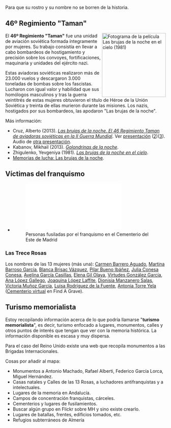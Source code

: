 {{header|1=Memoria Histórica}}

Para que su rostro y su nombre no se borren de la historia.

== 46º Regimiento "Taman" ==

<img src="images/brujas-noche-pelicula.jpg" width="200px" align="right" alt="Fotograma de la película Las brujas de la noche en el cielo (1981)" title="Fotograma de la película Las brujas de la noche en el cielo (1981)" />

El '''46º Regimiento "Taman"''' fue una unidad de aviación soviética formada íntegramente por mujeres. Su trabajo consistía en llevar a cabo bombardeos de hostigamiento y precisión sobre los convoyes, fortificaciones, maquinaria y unidades del ejército nazi.

Estas aviadoras soviéticas realizaron más de 23.000 vuelos y descargaron 3.000 toneladas de bombas sobre los fascistas. Lucharon con igual valor y habilidad que sus homólogos masculinos y tras la guerra veintitrés de estas mujeres obtuvieron el título de Héroe de la Unión Soviética y treinta de ellas murieron durante las misiones. Los nazis, hostigados por sus bombardeos, las apodaron "Las brujas de la noche".

<!--
<table>
<tr><th>#</th><th>Nombre y apellido</th><th>Apellido, Nombre</th><th>Cargo</th><th>Vuelos</th><th>Notas</th></tr>
</table>
Pag 1

Comandante del Regimiento Yevdokia Bershanskaya
Comisaria, Comandante Adjunta para Asuntos políticos Yevdokia Rachkevich
Comandante Adjunta para las Operaciones de Vuelo Serafina Amosova
Jefa de Estado Mayor Irina Rakobolskaya
Jefa Segunda de Estado Mayor María Fortus
Jefa Tercera de Estado Mayor Olga Fetisova
Jefa de Operaciones del Estado Mayor Ana Yelenina
Jefa de Operaciones Adjunta del Estado Mayor Raísa Mazdrina
Jefa del Departamento de Cifrado Nina Volkova
Jefa del Servicio Químico Tamara Gumilevskaia
Jefa de Comunicación Valentina Stupina
Jefa de Comunicación Jiuaz Dospanova
Jefa del Departamento Especial Zinaida Gorman
Secretaria del Partido Comunista María Runt
Secretaria de las Juventudes Comunistas Alexandra Joroshilova
Secretaria de Estado Mayor Nina Kolbasina
Secretaria de Estado Mayor Nina Serdiuk
Mecanógrafa del regimiento Ana Dushina
Ayudante del Comandante del regimiento Ana Smirnova
Médica Olga Zhukovskaya
Médica Nadezhda Martynova
Médica Valentina Maksimova
Comandante de Escuadrón Liubov Oljovskaia
Comandante de Escuadrón Nadezhda Nikulina
Comandante de Escuadrón María Smirmova
Comandante de Escuadrón Olga Sanfirova
Comandante de Escuadrón Polina Makagon
Comandante de Escuadrón Marina Chechneva
Comandante de Escuadrón Nadezhda Popova
Comisaria del Escuadrón Xenia Karpunina
Comisario del Escuadrón Irina Driagina
Ayudante del Escuadrón Antonina Yefimova
Ayudante del Escuadrón Anastasia Sharova

Pag 2

Ayudante del Escuadrón María Oljovskaia
Ayudante del Escuadrón María Zhukovitskaia
Ayudante del Escuadrón Lidia Nikolaeva
Comandante Adjunta del Escuadrón Antonina Judiakova
Comandante Adjunta del Escuadrón Maguba Syrtlanova
Comandante Adjunta del Escuadrón Zoe Parfenova
Comandante Adjunta del Escuadrón Yevdokia Nosal
Comandante Adjunta del Escuadrón María Tepikina
Comandante Adjunta del Escuadrón Vera Tijomirova
Comandante de Escuadrilla Tatiana Makarova
Comandante de Escuadrilla Nina Raspopova
Comandante de Escuadrilla Natalia Meklin
Comandante de Escuadrilla Irina Sebrova
Comandante de Escuadrilla Eugenia Zhigulenko
Comandante de Escuadrilla Nina Ulianenko
Comandante de Escuadrilla Raísa Aronova
Comandante de Escuadrilla Raísa Yushina
Comandante de Escuadrilla Catalina Piskareva
Comandante de Escuadrilla Claudia Serebriakova
Comandante de Escuadrilla Catalina Oleynik
Piloto Liudmila Klopkova
Piloto Nadezhda Troparevskaya
Piloto Ana Malajova
Piloto Lilia Tormosina
Piloto Agustina Artemieva
Piloto Irina Kuznetsova
Piloto Eugenia Krutova
Piloto María Nikitina
Piloto Julia Pashkova
Piloto Praskovia Belkina
Piloto Liudmila Gorbachova
Piloto Claudia Ryzhkova
Piloto Kaleria Rylskaya
Piloto Elisa Kazberuk
Piloto María Rukavitsina
Piloto Ana Vysotskaya
Piloto Sofía Rogova
Piloto Valentina Polunina
Piloto Taisia Volodina
Piloto Praskovia Prokopieva
Piloto Mira Paromova
Piloto Valentina Perepechi
Piloto Praskovia Prasolova
Piloto María Akilina
Piloto Liudmila Kornienko
Piloto Eugenia Popova
Piloto Ana Putina
Piloto Ana Amosova
Piloto Liubov Mischenko
Piloto Nina Bekarevich
Piloto Taisia Fokina
Piloto Zoe Solovyova

Pag 3

Piloto Nina Altsybeeva
Piloto Tatiana Osokina
Piloto Nadezhda Yezhova
Piloto Sofía Kokosh
Piloto Ana Dudina
Navegante de Escuadrón Sofía Burzaeva
Navegante de Escuadrón Eugenia Rudneva
Navegante de Escuadrón Larisa Rozanova
Navegante de Escuadrón Yevdokia Pasko
Navegante de Escuadrón Catalina Riabova
Navegante de Escuadrón Rufina Gasheva
Navegante de Escuadrón Tatiana Sumarokova
Navegante de Escuadrón Alexandra Akimova
Navegante de Escuadrón Vera Tarasova
Navegante de Escuadrón Lidia Svistunova
Navegante de Escuadrilla Vera Belik
Navegante de Escuadrilla Polina Gelman
Navegante de Escuadrilla Olga Kliueva
Navegante de Escuadrilla Larisa Radchikova
Navegante de Escuadrilla Galina Dokutovich
Navegante de Escuadrilla Catalina Timchenko
Navegante Nadezhda Komogortseva
Navegante María Vinogradova
Navegante Olga Golubeva
Navegante Irina Kashirina
Navegante Olga Yakovleva
Navegante Lidia Tselovalnikova
Navegante Nina Reutskaya
Navegante Lidia Loshmanova
Navegante Tatiana Kostina
Navegante Valentina Pustovoitenko
Navegante Antonina Frolova
Navegante Eugenia Sujorukova
Navegante Elena Salikova
Navegante Ana Bondareva
Navegante María Avidzba
Navegante Claudia Startseva
Navegante Tatiana Maslennikova
Navegante Nadezhda Studilina
Navegante Lidia Lemesheva
Navegante Galina Bespalova
Navegante Nina Danilova
Navegante Anastasia Penchuk
Navegante Alexandra Popova
Navegante Polina Petkileva
Navegante Valentina Luchinkina
Navegante Eugenia Pavlova
Navegante Zinaida Petrova
Navegante Lidia Lavrentyeva
Navegante Antonina Rozova

Pag 4

Navegante Catalina Mesniankina
Navegante Eugenia Glamazdina
Navegante Lidia Golubova
Navegante Vera Jurtina
Navegante Antonina Pavlova
Navegante Ana Volosiuk
Navegante Sofía Vodianik
Navegante Liubov Shevchenko
Navegante Elena Nikitina
Navegante Lilia Zhdanova
Navegante Ana Petrova
Navegante Liubov Maschenko
Navegante Irina Glatman
Navegante Anastasia Tsurankova
Navegante Polina Ulianova
Navegante Ada Zhebutovich
Ingeniera Superior de Regimiento Sofía Ozerkova
Ingeniera Superior del Escuadrón Tatiana Alexeeva
Ingeniera Superior del Escuadrón Rima Prudnikova
Ingeniera Superior del Escuadrón Vera Dmitrienko
Ingeniera Superior del Escuadrón Yevdokia Korotchenko
Ingeniera Superior del Escuadrón María Schelkanova
Ingeniera Superior del Escuadrón Zinaida Radina
Técnica de Escuadrilla Catalina Titova
Técnica de Escuadrilla Antonina Kalinkina
Técnica de Escuadrilla Sofía Lavrentyeva
Técnica de Escuadrilla Antonina Vajromeeva
Técnica de Escuadrilla Galina Liadskaya
Técnica de Escuadrilla Taisia Korobeinikova
Técnica de Escuadrilla Galina Ponomarenko
Técnica de Escuadrilla Alexandra Radko
Técnica de Escuadrilla Galina Pilipenko
Técnica de Escuadrilla Olga Yevpolova
Técnica de Escuadrilla Alexandra Platonova
Técnica de Escuadrilla Ana Stolbikova
Mecánica Catalina Broyko
Mecánica Alexandra Osmantseva
Mecánica Raísa Jaritonova
Mecánica Alla Kazantseva
Mecánica Antonina Rudakova
Mecánica Vera Mamenko
Mecánica Galina Korsun
Mecánica Ana Sherstneva
Mecánica Valentina Abrosimova
Mecánica Angélica Irlina
Mecánica Vera Ogiy
Mecánica Ana Kirilenko

Pag 5

Mecánica Matriona Yurodieva
Mecánica Zinaida Kuzmenko
Mecánica Yelisaveta Rybalchenko
Mecánica Antonina Ivanova
Mecánica María Kropina
Mecánica Elena Paklina
Mecánica Liudmila Maslennikova
Mecánica Valentina Sheryankina
Mecánica Liubov Varakina
Mecánica Ana Yegorova
Mecánica Tatiana Meluzova
Mecánica María Mironenko
Mecánica Galina Klimova
Mecánica Irina Kazachina
Mecánica Elena Turyanskaya
Mecánica Nina Yegorova
Mecánica Eugenia Zhuravleva
Mecánica Claudia Glebova
Ingeniera de Armamento del Regimiento Nadezhda Strelkova
Técnica Superior de Armamento de Escuadrón María Logacheva
Técnica Superior de Armamento de Escuadrón María Marina
Técnica Superior de Armamento de Escuadrón Zinaida Vishneva

-->


Más información:

* Cruz, Alberto (2013). ''[https://www.goodreads.com/book/show/28401901-las-brujas-de-la-noche-el-46-regimiento-taman-de-aviadoras-sovi-ticas-e Las brujas de la noche. El 46 Regimiento Taman de aviadoras soviéticas en la II Guerra Mundial]''. Ver [https://www.youtube.com/watch?v=RdIl1epnyg8 presentación] ([https://www.youtube.com/watch?v=bEVezOmMxYs 2])([https://www.youtube.com/watch?v=2Dj07a1yiAw 3]). Audio de [https://www.ivoox.com/brujas-noche-audios-mp3_rf_3948889_1.html otra presentación].
* Kabanov, Mikhail (2013). ''[http://www.filmaffinity.com/es/film494778.html Golondrinas de la noche]''.
* Zhigulenko, Yevgeniya (1981). ''[http://www.filmaffinity.com/es/film338503.html Las brujas de la noche en el cielo]''.
* [http://contenidosdigitales.uned.es/fez/view/intecca:VideoCMAV-18246 Memorias de lucha: Las brujas de la noche].
 
== Víctimas del franquismo ==

* [[File:fusilados-cementerio-este-iu-2007.pdf|Personas fusiladas por el franquismo en el Cementerio del Este de Madrid]]

=== Las Trece Rosas ===

Los nombres de las 13 mujeres (más una): [https://15mpedia.org/wiki/Carmen_Barrero_Aguado Carmen Barrero Aguado], [https://15mpedia.org/wiki/Martina_Barroso_Garc%C3%ADa Martina Barroso García], [https://15mpedia.org/wiki/Blanca_Brisac_V%C3%A1zquez Blanca Brisac Vázquez], [https://15mpedia.org/wiki/Pilar_Bueno_Ib%C3%A1%C3%B1ez Pilar Bueno Ibáñez], [https://15mpedia.org/wiki/Julia_Conesa_Conesa Julia Conesa Conesa], [https://15mpedia.org/wiki/Avelina_Garc%C3%ADa_Casillas Avelina García Casillas], [https://15mpedia.org/wiki/Elena_Gil_Olaya Elena Gil Olaya], [https://15mpedia.org/wiki/Virtudes_Gonz%C3%A1lez_Garc%C3%ADa Virtudes González García], [https://15mpedia.org/wiki/Ana_L%C3%B3pez_Gallego Ana López Gallego], [https://15mpedia.org/wiki/Joaquina_L%C3%B3pez_Laffite Joaquina López Laffite], [https://15mpedia.org/wiki/Dionisia_Manzanero_Salas Dionisia Manzanero Salas], [https://15mpedia.org/wiki/Victoria_Mu%C3%B1oz_Garc%C3%ADa Victoria Muñoz García], [https://15mpedia.org/wiki/Luisa_Rodr%C3%ADguez_de_la_Fuente Luisa Rodríguez de la Fuente], [https://15mpedia.org/wiki/Antonia_Torre_Yela Antonia Torre Yela] ([https://secure.findagrave.com/cgi-bin/fg.cgi?page=vcsr&GSvcid=627741 Cementerio virtual] en Find A Grave).

== Turismo memorialista ==

Estoy recopilando información acerca de lo que podría llamarse "'''turismo memorialista'''", es decir, turismo enfocado a lugares, monumentos, calles y otros puntos de interés que tengan que ver con la memoria histórica. La información disponible es escasa y muy dispersa.

Para el caso del Reino Unido existe una web que recopila monumentos a las Brigadas Internacionales.

Cosas por añadir al mapa:

* Monumentos a Antonio Machado, Rafael Alberti, Federico García Lorca, Miguel Hernández.
* Casas natales y Calles de las 13 Rosas, a luchadores antifranquistas y a intelectuales.
* Lugares de la memoria en Andalucía.
* Campos de concentración franquistas, cárceles.
* Cementerios y lugares de fusilamientos.
* Buscar algún grupo en Flickr sobre MH y sino existe crearlo.
* Lugares de batallas, frentes, edificios tomados, etc.
* Refugios subterráneos de Almería

<div id="map" style="float: center;width: 600px; height: 600px;"></div>

<script type="text/javascript">
    // http://leafletjs.com/examples/custom-icons.html
    
    var places = [
        ["Madrid", 40.416957, -3.703478], 
    ];

    var map = L.map('map').setView([40.416957, -3.703478], 6);
    mapLink = 
        '<a href="http://openstreetmap.org">OpenStreetMap</a>';
    L.tileLayer(
        'http://{s}.tile.openstreetmap.org/{z}/{x}/{y}.png', {
        attribution: '&copy; ' + mapLink + ' Contributors',
        maxZoom: 12,
        }).addTo(map);

    for (var i = 0; i < places.length; i++) {
        marker = new L.marker([places[i][1],places[i][2]])
            //.bindPopup('<b>' + places[i][0] + '</b>' + '<br/><img src="' + places[i][3] + '"/ width="200px">')
            .bindPopup('<b>' + places[i][0] + '</b>')
            .addTo(map);
    }

</script>

{{footer}}
